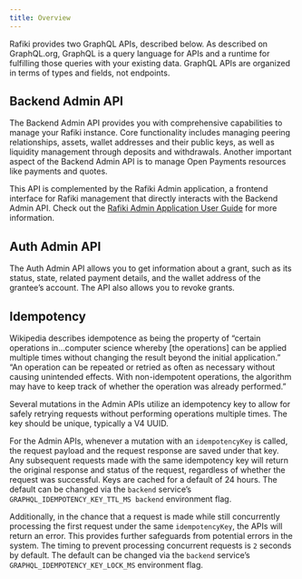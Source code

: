 ```yaml
---
title: Overview
---
```



Rafiki provides two GraphQL APIs, described below. As described on <LinkOut href="https://graphql.org/">GraphQL.org</LinkOut>, GraphQL is a query language for APIs and a runtime for fulfilling those queries with your existing data. GraphQL APIs are organized in terms of types and fields, not endpoints.

## Backend Admin API

The Backend Admin API provides you with comprehensive capabilities to manage your Rafiki instance. Core functionality includes managing peering relationships, assets, wallet addresses and their public keys, as well as liquidity management through deposits and withdrawals. Another important aspect of the Backend Admin API is to manage Open Payments resources like payments and quotes.

This API is complemented by the Rafiki Admin application, a frontend interface for Rafiki management that directly interacts with the Backend Admin API. Check out the [Rafiki Admin Application User Guide](/admin/admin-user-guide) for more information.

## Auth Admin API

The Auth Admin API allows you to get information about a grant, such as its status, state, related payment details, and the wallet address of the grantee’s account. The API also allows you to revoke grants.

## Idempotency

Wikipedia describes <LinkOut href="https://en.wikipedia.org/wiki/Idempotence">idempotence</LinkOut> as being the property of “certain operations in…computer science whereby [the operations] can be applied multiple times without changing the result beyond the initial application.” “An operation can be repeated or retried as often as necessary without causing unintended effects. With non-idempotent operations, the algorithm may have to keep track of whether the operation was already performed.”

Several mutations in the Admin APIs utilize an idempotency key to allow for safely retrying requests without performing operations multiple times. The key should be unique, typically a V4 UUID.

For the Admin APIs, whenever a mutation with an `idempotencyKey` is called, the request payload and the request response are saved under that key. Any subsequent requests made with the same idempotency key will return the original response and status of the request, regardless of whether the request was successful. Keys are cached for a default of 24 hours. The default can be changed via the `backend` service’s `GRAPHQL_IDEMPOTENCY_KEY_TTL_MS backend` environment flag.

Additionally, in the chance that a request is made while still concurrently processing the first request under the same `idempotencyKey`, the APIs will return an error. This provides further safeguards from potential errors in the system. The timing to prevent processing concurrent requests is `2` seconds by default. The default can be changed via the `backend` service’s `GRAPHQL_IDEMPOTENCY_KEY_LOCK_MS` environment flag.